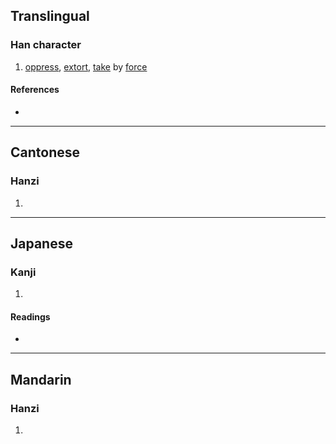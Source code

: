 {{character info/new}}
==Translingual==

===Han character===
{{Han char|rn=64|rad=手|as=08|sn=11|four=51027|canj=QYMB|ids=⿰扌肯}}

# [[oppress]], [[extort]], [[take]] by [[force]]

====References====
* {{Han ref|kx=0440.181|dkj=12309|dj=0791.140|hdz=31895.050|uh=63AF|ud=25519|bh=D576|bd=54646}}

----

==Cantonese==

===Hanzi===
{{yue-hanzi|jyut=[[kang3]]|y=kang3}}

# {{defn|lang=yue|sort=手08}}

----

==Japanese==

===Kanji===
{{ja-kanji|grade=|rs=手08}}

# {{defn|lang=ja|sort=手08}}

====Readings====
* {{ja-readings|on=[[こう]] (kō)|kun=[[とどこおる]] (todokooru)}}

----

==Mandarin==

===Hanzi===
{{cmn-hanzi|pin=[[kèn]] ([[ken4]])|wg=k'en<sup>4</sup>}}

# {{defn|lang=cmn|sort=手08}}